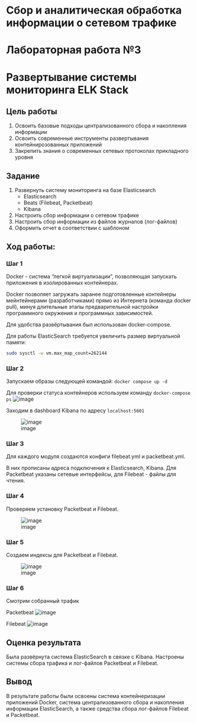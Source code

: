 # Сбор и аналитическая обработка информации о сетевом трафике

# Лабораторная работа №3

# Развертывание системы мониторинга ELK Stack

## Цель работы

1.  Освоить базовые подходы централизованного сбора и накопления
    информации
2.  Освоить современные инструменты развертывания контейнирозованных
    приложений
3.  Закрепить знания о современных сетевых протоколах прикладного уровня

## Задание

1.  Развернуть систему мониторинга на базе Elasticsearch
    -   Elasticsearch
    -   Beats (Filebeat, Packetbeat)
    -   Kibana
2.  Настроить сбор информации о сетевом трафике
3.  Настроить сбор информации из файлов журналов (лог-файлов)
4.  Оформить отчет в соответствии с шаблоном

## Ход работы:

### Шаг 1

Docker - система “легкой виртуализации”, позволяющая запускать
приложения в изолированных контейнерах.

Docker позволяет загружать заранее подготовленные контейнеры
мейнтейнерами (разработчиками) прямо из Интернета (команда docker pull),
минуя длительные этапы предварительной настройки программного окружения
и программных зависимостей.

Для удобства развёртывания был использован docker-compose.

Для работы ElasticSearch требуется увеличить размер виртуальной памяти:

``` bash
sudo sysctl -w vm.max_map_count=262144
```

### Шаг 2
Запускаем образы следующей командой:
```docker compose up -d```

Для проверки статуса контейнеров используем команду
```docker-compose ps```
![image](https://github.com/Lektarin/threat-hunting/assets/87996224/f943ad35-3385-4ccc-8876-8216bf365e4b)

Заходим в dashboard Kibana по адресу ```localhost:5601```

![image](https://github.com/Lektarin/threat-hunting/assets/87996224/53f45000-ccd7-4723-aca7-c82fb83fea61)

### Шаг 3

Для каждого модуля создаются конфиги filebeat.yml и packetbeat.yml.

В них прописаны адреса подключения к Elasticsearch, Kibana.
Для Packetbeat указаны сетевые интерфейсы, для Filebeat - файлы для чтения.

### Шаг 4

Проверяем установку Packetbeat и Filebeat.

![image](https://github.com/Lektarin/threat-hunting/assets/87996224/bd6fd47d-fec6-4adc-952b-a1f861745d40)

### Шаг 5

Создаем индексы для Packetbeat и Filebeat.

![image](https://github.com/Lektarin/threat-hunting/assets/87996224/0bedb357-ce8c-4617-bb8f-b45b9d8e23e2)

### Шаг 6

Смотрим собранный трафик

Packetbeat
![image](https://github.com/Lektarin/threat-hunting/assets/87996224/0af0d98b-3c47-45d3-ab71-78ed66fd286f)

Filebeat
![image](https://github.com/Lektarin/threat-hunting/assets/87996224/039d7df2-7ada-4c08-92c9-5f00a7847703)

## Оценка результата

Была развёрнута система ElasticSearch в связке с Kibana. 
Настроены системы сбора трафика и лог-файлов Packetbeat и Filebeat.

## Вывод

В результате работы были освоены система контейнеризации приложений
Docker, система централизованного сбора и накопления информации ElasticSearch, а также средства сбора лог-файлов Filebeat и Packetbeat.
